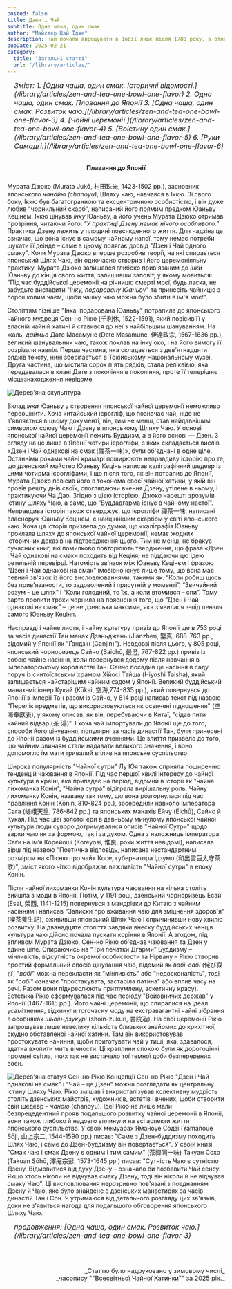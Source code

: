 ```yaml
---
posted: false
title: Дзен і Чай.
subtitle: Одна чаша, один смак
author: "Майстер Цай Їдже"
description: Чай почали вирощувати в Індії лише після 1780 року, а отже жодного зв'язку поміж чаєм і раннім Буддизмом у Індії не існувало. Як Дзен і чай виявилися настільки глибоко взаємопов'язаними, що стали "одним цілим"?
pubDate: 2025-02-21
category: 
  title: "Загальні статті"
  url: "/library/articles/"
---
```



<section style="font-size: 1rem; font-style: italic; padding-left: 1rem; margin-bottom: 2rem;">
    Зміст:
    1. [Одна чаша, один смак. Історичні відомості.](/library/articles/zen-and-tea-one-bowl-one-flavor)
    2. Одна чаша, один смак. Плавання до Японії
    3. [Одна чаша, один смак. Розвиток чаю.](/library/articles/zen-and-tea-one-bowl-one-flavor-3)
    4. [Чайні церемонії.](/library/articles/zen-and-tea-one-bowl-one-flavor-4)
    5. [Воістину один смак.](/library/articles/zen-and-tea-one-bowl-one-flavor-5)
    6. [Руки Самадгі.](/library/articles/zen-and-tea-one-bowl-one-flavor-6)
</section>

<h4 style="text-align: center; margin-bottom: 1.5rem;">Плавання до Японії</h4>

Мурата Дзюко (Murata Jukō, 村田珠光, 1423-1502 рр.), засновник японського _чанойю (chanoyu)_, Шляху чаю, навчався в Іккю. Зі свого боку, Іккю був багатогранною та ексцентричною особистістю, і він дуже любив "чорнильний скарб", написаний його прямим предком Юаньву Кецінєм. Іккю цінував _інку_ Юаньву, а його учень Мурата Дзюко отримав прозріння, читаючи його: “_У практиці Дзену немає нічого особливого._” Практика Дзену лежить у площині повсякденного життя. Для чадзіна це означає, що вона існує в самому чайному напої, тому немає потреби шукати її деінде – саме в цьому полягає досвід "Дзен і Чай одного смаку". Коли Мурата Дзюко вперше розробив теорії, на які спирається японський Шлях Чаю, він одночасно створив і його церемоніяльну практику. Мурата Дзюко залишався глибоко прив'язаним до _інки_ Юаньву до кінця свого життя, залишивши заповіт, у якому мовиться: "Під час буддійської церемонії на річницю смерті моєї, будь ласка, не забудьте виставити "_Інку, подаровану Юаньву_" та принесіть чайницю з порошковим чаєм, щоби чашку чаю можна було збити в ім'я моє!".

Століттям пізніше "Інка, подарована Юаньву" потрапила до японського чайного мудреця Сен-но Рікю (千利休, 1522-1591), який повісив її у власній чайній хатині й ставився до неї з найбільшим шануванням. На жаль, _даймьо_ Дате Масамуне (Date Masamune, 伊達政宗, 1567-1636 рр.), великий шанувальник чаю, також поклав на інку око, і на його вимогу її розрізали навпіл. Перша частина, яка складається з дев'ятнадцяти рядків тексту, нині зберігається в Токійському Національному музеї. Друга частина, що містила сорок п'ять рядків, стала реліквією, яка передавалася в клані Дате з покоління в покоління, проте її теперішнє місцезнаходження невідоме.

<Image class="align-center" src={Image1} alt="Дерев'яна скульптура" />

Вклад _інки_ Юаньву у створення японської чайної церемонії неможливо переоцінити. Хоча китайський ієрогліф, що позначає чай, ніде не з'являється в цьому документі, він, тим не менш, став найдавнішим символом союзу Чаю і Дзену в японському Шляху Чаю. У основі японської чайної церемонії лежить Буддизм, а в його основі — Дзен. З огляду на це лише в Японії чотири ієрогліфи, з яких складається вислів «Дзен і Чай однакові на смак (禪茶一味)», були об'єднані в одне ціле. Останніми роками чайні крамарі поширюють неправдиву історію про те, що дзенський майстер Юаньву Кецінь написав каліграфічний шедевр із цими чотирма ієрогліфами, і що після того, як він потрапив до Японії, Мурата Дзюко повісив його в токонома своєї чайної хатини, у якій він провів решту днів своїх, споглядаючи вчення Дзену, утілене в ньому, і практикуючи Ча Дао. Згідно з цією історією, Дзюко нарешті зрозумів істину Шляху Чаю, а саме, що “Буддадгарма існує в чайному настої”. Неправдива історія також стверджує, що ієрогліфи 禪茶一味, написані власноруч Юаньву Кецінєм, є найціннішим скарбом у світі японського чаю. Хоча ця історія призвела до думки, що «каліграфія Юаньву проклала шлях» до японської чайної церемонії, немає жодних історичних доказів на підтвердження цього. Тим не менш, не бракує сучасних книг, які помилково повторюють твердження, що фраза «Дзен і Чай однакові на смак» походить від Кеціня, не піддаючи цю ідею ретельній перевірці. Натомість зв'язок між Юаньву Кецінєм і фразою “Дзен і Чай однакові на смак” імовірно існує лише тому, що вона має певний зв'язок із його висловлюваннями, такими як: “Коли робиш щось без прив'язаности, то задоволений і присутній у моменті”, “Звичайний розум – це шлях” і “Коли голодний, то їж, а коли втомився – спи”. Тому варто пролити трохи чорнила на пояснення того, що “Дзен і Чай однакові на смак” – це не дзенська максима, яка з'явилася з-під пензля самого Юаньву Кеціня.

Насправді і чайне листя, і чайну культуру привіз до Японії ще в 753 році за часів династії Тан манах Дзяньджень (Jianzhen, 鑒真, 688-763 рр., відомий у Японії як "Ґандзін (Ganjin)"). Невдовзі після цього, у 805 році, японський чорноризець Сайчо (Saichō, 最澄, 767-822 рр.) привіз із собою чайне насіння, коли повернувся додому після навчання в імператорському королівстві Тан. Сайчо посадив це насіння в саду поруч із синтоїстським храмом Хійосі Тайша (Hiyoshi Taisha), який залишається найстарішим чайним садом у Японії. Великий буддійський манах-місіонер Кукай (Kūkai, 空海,774-835 рр.), який повернувся до Японії з імперії Тан разом із Сайчо, у 814 році написав текст під назвою "Перелік предметів, що використовуються як освячені підношення" (空海奉獻表), у якому описав, як він, перебуваючи в Китаї, "сідав пити чайний відвар (茶 湯)". І хоча чай імпортували до Японії ще до того, способи його цінування, популярні за часів династії Тан, були принесені до Японії разом із буддійськими вченнями. Це злиття призвело до того, що чайним звичаям стали надавати великого значення, і воно допомогло їм мати тривалий вплив на японське суспільство.

Широка популярність "Чайної сутри" Лу Юя також сприяла поширенню тенденцій чаювання в Японії. Під час першої хвилі інтересу до чайної культури в країні, яка припадає на період, відомий в історії як "чайна лихоманка Конін", "Чайна сутра" відіграла вирішальну роль. Чайну лихоманку Конін, названу так тому, що вона розгорнулася під час правління Конін (Kōnin, 810-824 рр.), зосередили навколо імператора Саґа (嵯峨天皇, 786-842 рр.) та японських манахів Ейчу (Eichū), Сайчо й Кукая. Під час цієї золотої ери в давньому минулому японської чайної культури люди суворо дотримувалися описів "Чайної Сутри" щодо варки чаю як за формою, так і за духом. Одна з наложниць імператора Саґи на ім’я Корейоші (Koreyosi, 惟良, роки життя невідомі), написала вірш під назвою "Поетична відповідь, написана нестандартним розміром на «Пісню про чай» Косе, губернатора Ідзумо (和出雲巨太守茶歌)", зміст якого чітко відображає важливість "Чайної сутри" в епоху Конін.

Після чайної лихоманки Конін культура чаювання на кілька століть вийшла з моди в Японії. Потім, у 1191 році, дзенський чорноризець Есай (Esai, 榮西, 1141-1215) повернувся з мандрівки до Китаю з чайним насінням і написав "Записки про вживання чаю для зміцнення здоров'я" (喫茶養生記), ожививши японський Шлях Чаю і спричинивши нову хвилю розвитку. На дванадцяте століття завдяки внеску буддійських ченців культура чаю дійсно почала пускати коріння в Японії. А згодом, під впливом Мурата Дзюко, Сен-но Рікю об'єднав чаювання та Дзен у єдине ціле. Спираючись на "Три печатки Дгарми" Буддизму – мінливість, відсутність окремої особистости та Нірвану – Рікю створив простий формальний спосіб цінування чаю, відомий як _вабі-сабі_ (侘び寂び, "_вабі_" можна перекласти як "мінливість" або "недосконалість", тоді як "_сабі_" означає "простакувата, застаріла патина" або вплив часу на речі. Разом вони підкреслюють притлумлену, аскетичну красу). Естетика Рікю сформувалася під час періоду "Войовничих держав" у Японії (1467-1615 рр.). Його чайні церемонії, що спиралися на ідеал усамітнення, відкинули тогочасну моду на екстравагантні чайні зібрання в особняках _шьоін-дзукурі_ (shoin-zukuri, 書院造). На свої церемонії Рікю запрошував лише невелику кількість близьких знайомих до крихітної, скудно обставленої чайної хатини. Там він використовував простокувате начиння, щоби приготувати чай у тиші, яка, здавалося, здатна вхопити мить вічности. Ці краплини спокою були як дорогоцінні промені світла, яких так не вистачало тої темної доби безперервних воєн.

<Image class="float-left" src={Image2} alt="Дерев'яна статуя Сен-но Рікю" /> Концепції Сен-но Рікю "Дзен і Чай однакові на смак" і "Чай – це Дзен" можна розглядати як центральну істину Шляху Чаю. Рікю змішав і викристалізував колективну мудрість століть дзенських майстрів, художників, естетів і вчених, щоби створити свій шедевр – _чаною_ (chanoyu). Ідеї Рікю не лише мали безпрецедентний прояв подальшого розвитку чайної церемонії в Японії, вони також глибоко й надовго вплинули на всі аспекти життя японського суспільства. У своїх мемуарах Яманоуе Содзі (Yamanoue Sōji, 山上宗二, 1544-1590 рр.) писав: "Саме з Дзен-буддизму походить Шлях Чаю, і саме до Дзен-буддизму він повертається". У своїй книзі "Смак чаю і смак Дзену є одним і тим самим" (茶禪同一味) Такуан Сохо (Takuan Sōhō, 澤庵宗彭, 1573-1645 рр.) писав: "Сутність Чаю є сутністю Дзену. Відмовитися від духу Дзену – означало би позбавити Чай сенсу. Якщо хтось ніколи не відчував смаку Дзену, тоді він ніколи й не відчував смаку Чаю". Ці висловлювання нерозривно пов'язані з поєднанням Дзену й Чаю, яке було знайдене в дзенських манастирях за часів династій Тан і Сон. Я утримаюся від детального розгляду цих зв'язків, доки не з'явиться нагода для подальшого обговорення японського Шляху Чаю.

<section style="font-size: 1rem; font-style: italic; padding-left: 1rem; margin-bottom: 2rem;">
    продовження: [Одна чаша, один смак. Розвиток чаю.](/library/articles/zen-and-tea-one-bowl-one-flavor-3)
</section>

<p>&nbsp;</p>
<p align="right" style="font-size: 0.9rem;">_Статтю було надруковано у зимовому числі_<br />_часопису "<a href="http://www.globalteahut.org/" target="_blank" rel="noopener noreferrer">"Всесвітньої Чайної Хатинки"</a>" за 2025 рік._</p>